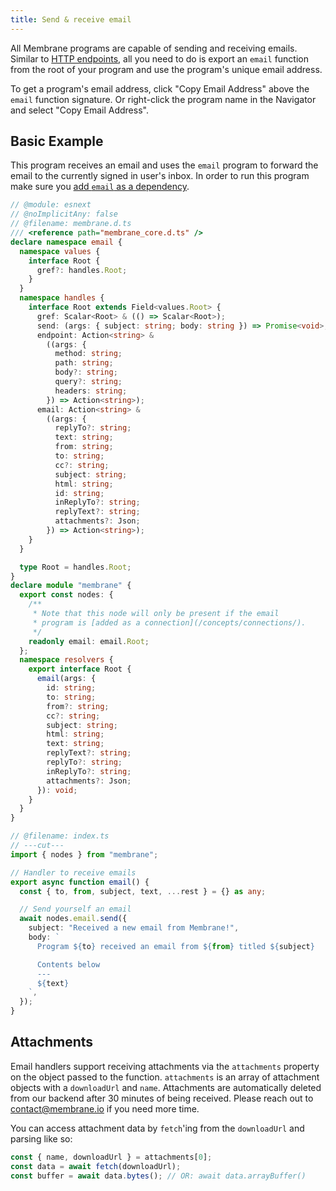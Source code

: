```yaml
---
title: Send & receive email
---
```



All Membrane programs are capable of sending and receiving emails. Similar to [HTTP endpoints](/features/endpoints/), all you need to do is export an `email` function from the root of your program and use the program's unique email address.

To get a program's email address, click "Copy Email Address" above the `email` function signature. Or right-click the program name in the Navigator and select "Copy Email Address".

## Basic Example

This program receives an email and uses the `email` program to forward the email to the currently signed in user's inbox. In order to run this program make sure you [add `email` as a dependency](/concepts/connections/#add-a-program-connection).

```ts twoslash "email.send"
// @module: esnext
// @noImplicitAny: false
// @filename: membrane.d.ts
/// <reference path="membrane_core.d.ts" />
declare namespace email {
  namespace values {
    interface Root {
      gref?: handles.Root;
    }
  }
  namespace handles {
    interface Root extends Field<values.Root> {
      gref: Scalar<Root> & (() => Scalar<Root>);
      send: (args: { subject: string; body: string }) => Promise<void>;
      endpoint: Action<string> &
        ((args: {
          method: string;
          path: string;
          body?: string;
          query?: string;
          headers: string;
        }) => Action<string>);
      email: Action<string> &
        ((args: {
          replyTo?: string;
          text: string;
          from: string;
          to: string;
          cc?: string;
          subject: string;
          html: string;
          id: string;
          inReplyTo?: string;
          replyText?: string;
          attachments?: Json;
        }) => Action<string>);
    }
  }

  type Root = handles.Root;
}
declare module "membrane" {
  export const nodes: {
    /**
     * Note that this node will only be present if the email
     * program is [added as a connection](/concepts/connections/).
     */
    readonly email: email.Root;
  };
  namespace resolvers {
    export interface Root {
      email(args: {
        id: string;
        to: string;
        from?: string;
        cc?: string;
        subject: string;
        html: string;
        text: string;
        replyText?: string;
        replyTo?: string;
        inReplyTo?: string;
        attachments?: Json;
      }): void;
    }
  }
}

// @filename: index.ts
// ---cut---
import { nodes } from "membrane";

// Handler to receive emails
export async function email() {
  const { to, from, subject, text, ...rest } = {} as any;

  // Send yourself an email
  await nodes.email.send({
    subject: "Received a new email from Membrane!",
    body: `
      Program ${to} received an email from ${from} titled ${subject}

      Contents below
      ---
      ${text}
    `,
  });
}
```

## Attachments

Email handlers support receiving attachments via the `attachments` property on the object passed to the function. `attachments` is an array of attachment objects with a `downloadUrl` and `name`. Attachments are automatically deleted from our backend after 30 minutes of being received. Please reach out to [contact@membrane.io](mailto:contact@membrane.io) if you need more time.

You can access attachment data by `fetch`'ing from the `downloadUrl` and parsing like so:

```js
const { name, downloadUrl } = attachments[0];
const data = await fetch(downloadUrl);
const buffer = await data.bytes(); // OR: await data.arrayBuffer()
```
